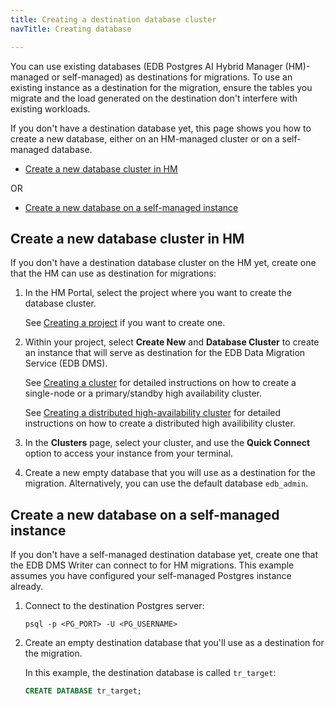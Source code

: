 ```yaml
---
title: Creating a destination database cluster
navTitle: Creating database

---
```


You can use existing databases (EDB Postgres AI Hybrid Manager (HM)-managed or self-managed) as destinations for migrations. To use an existing instance as a destination for the migration, ensure the tables you migrate and the load generated on the destination don't interfere with existing workloads.

If you don't have a destination database yet, this page shows you how to create a new database, either on an HM-managed cluster or on a self-managed database.

-   [Create a new database cluster in HM](create_database.mdx#create-a-new-database-cluster-in-hm)

OR

-   [Create a new database on a self-managed instance](create_database.mdx#create-a-new-database-on-a-self-managed-instance)

## Create a new database cluster in HM

If you don't have a destination database cluster on the HM yet, create one that the HM can use as destination for migrations:

1.  In the HM Portal, select the project where you want to create the database cluster.

    See [Creating a project](/edb-postgres-ai/hybrid-manager/using_hybrid_manager/projects/#creating-projects) if you want to create one.

2.  Within your project, select **Create New** and **Database Cluster** to create an instance that will serve as destination for the EDB Data Migration Service (EDB DMS).

    See [Creating a cluster](https://www.enterprisedb.com/docs/edb-postgres-ai/cloud-service/getting_started/creating_cluster/creating_a_cluster/) for detailed instructions on how to create a single-node or a primary/standby high availability cluster.

    See [Creating a distributed high-availability cluster](https://www.enterprisedb.com/docs/edb-postgres-ai/cloud-service/getting_started/creating_cluster/creating_a_dha_cluster/) for detailed instructions on how to create a distributed high availibility cluster.

3.  In the **Clusters** page, select your cluster, and use the **Quick Connect** option to access your instance from your terminal.

4.  Create a new empty database that you will use as a destination for the migration. Alternatively, you can use the default database `edb_admin`.

## Create a new database on a self-managed instance

If you don't have a self-managed destination database yet, create one that the EDB DMS Writer can connect to for HM migrations. This example assumes you have configured your self-managed Postgres instance already.

1.  Connect to the destination Postgres server:

    ```shell
    psql -p <PG_PORT> -U <PG_USERNAME>
    ```

2.  Create an empty destination database that you'll use as a destination for the migration. 

    In this example, the destination database is called `tr_target`: 

    ```sql
    CREATE DATABASE tr_target;
    ```
